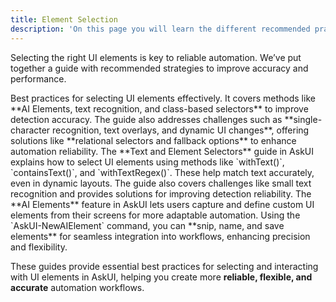 ```yaml
---
title: Element Selection
description: 'On this page you will learn the different recommended practices'
---
```


Selecting the right UI elements is key to reliable automation. We’ve put together a guide with recommended strategies to improve accuracy and performance.&#x20;

<Card title="Recommended Practices" icon="bolt" href="https://docs.askui.com/docs/general/Element%20Selection/recommended-practices">
  Best practices for selecting UI elements effectively. It covers methods like **AI Elements, text recognition, and class-based selectors** to improve detection accuracy. The guide also addresses challenges such as **single-character recognition, text overlays, and dynamic UI changes**, offering solutions like **relational selectors and fallback options** to enhance automation reliability.
</Card>

<Card title="Text Selectors" icon="bolt" href="https://docs.askui.com/docs/general/Element%20Selection/text-and-element-selectors">
  The **Text and Element Selectors** guide in AskUI explains how to select UI elements using methods like `withText()`, `containsText()`, and `withTextRegex()`. These help match text accurately, even in dynamic layouts. The guide also covers challenges like small text recognition and provides solutions for improving detection reliability.
</Card>

<Card title="AI Element " icon="bolt" href="https://docs.askui.com/docs/general/Element%20Selection/aielement">
  The **AI Elements** feature in AskUI lets users capture and define custom UI elements from their screens for more adaptable automation. Using the `AskUI-NewAIElement` command, you can **snip, name, and save elements** for seamless integration into workflows, enhancing precision and flexibility.
</Card>

These guides provide essential best practices for selecting and interacting with UI elements in AskUI, helping you create more **reliable, flexible, and accurate** automation workflows.
